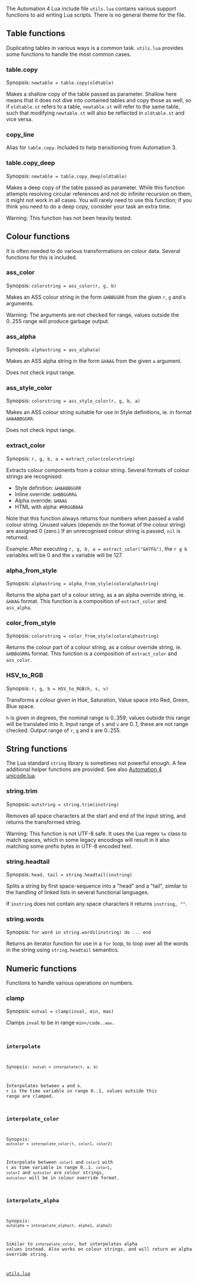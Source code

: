The Automation 4 Lua include file <tt>utils.lua</tt> contains various support functions to aid writing Lua scripts. There is no general theme for the file.

== Table functions ==
Duplicating tables in various ways is a common task. <tt>utils.lua</tt> provides some functions to handle the most common cases.

=== table.copy ===
Synopsis: <code>newtable = table.copy(oldtable)</code>

Makes a shallow copy of the table passed as parameter. Shallow here means that it does not dive into contained tables and copy those as well, so if <code>oldtable.st</code> refers to a table, <code>newtable.st</code> will refer to the same table, such that modifying <code>newtable.st</code> will also be reflected in <code>oldtable.st</code> and vice versa.

=== copy_line ===
Alias for <code>table.copy</code>. Included to help transitioning from Automation 3.

=== table.copy_deep ===
Synopsis: <code>newtable = table.copy_deep(oldtable)</code>

Makes a deep copy of the table passed as parameter. While this function attempts resolving circular references and not do infinite recursion on them, it might not work in all cases. You will rarely need to use this function; if you think you need to do a deep copy, consider your task an extra time.

Warning: This function has not been heavily tested.

== Colour functions ==
It is often needed to do various transformations on colour data. Several functions for this is included.

=== ass_color ===
Synopsis: <code>colorstring = ass_color(r, g, b)</code>

Makes an ASS colour string in the form <tt>&HBBGGRR</tt> from the given <code>r</code>, <code>g</code> and <code>b</code> arguments.

Warning: The arguments are not checked for range, values outside the 0..255 range will produce garbage output.

=== ass_alpha ===
Synopsis: <code>alphastring = ass_alpha(a)</code>

Makes an ASS alpha string in the form <tt>&HAA&</tt> from the given <code>a</code> argument.

Does not check input range.

=== ass_style_color ===
Synopsis: <code>colorstring = ass_style_color(r, g, b, a)</code>

Makes an ASS colour string suitable for use in Style definitions, ie. in format <tt>&HAABBGGRR</tt>.

Does not check input range.

=== extract_color ===
Synopsis: <code>r, g, b, a = extract_color(colorstring)</code>

Extracts colour components from a colour string. Several formats of colour strings are recognised:
* Style definition: <tt>&HAABBGGRR</tt>
* Inline override: <tt>&HBBGGRR&</tt>
* Alpha override: <tt>&HAA&</tt>
* HTML with alpha: <tt>#RRGGBBAA</tt>

Note that this function always returns four numbers when passed a valid colour string. Unused values (depends on the format of the colour string) are assigned 0 (zero.) If an unrecognised colour string is passed, <code>nil</code> is returned.

Example: After executing <code>r, g, b, a = extract_color("&H7F&")</code>, the <code>r g b</code> variables will be 0 and the <code>a</code> variable will be 127.


=== alpha_from_style ===
Synopsis: <code>alphastring = alpha_from_style(coloralphastring)</code>

Returns the alpha part of a colour string, as a an alpha override string, ie. <tt>&HAA&</tt> format. This function is a composition of <code>extract_color</code> and <code>ass_alpha</code>.

=== color_from_style ===
Synopsis: <code>colorstring = color_from_style(coloralphastring)</code>

Returns the colour part of a colour string, as a colour override string, ie. <tt>&HBBGGRR&</tt> format. This function is a composition of <code>extract_color</code> and <code>ass_color</code>.

=== HSV_to_RGB ===
Synopsis: <code>r, g, b = HSV_to_RGB(h, s, v)</code>

Transforms a colour given in Hue, Saturation, Value space into Red, Green, Blue space.

<code>h</code> is given in degrees, the nominal range is 0..359; values outside this range will be translated into it. Input range of <code>s</code> and <code>v</code> are 0..1, these are not range checked. Output range of <code>r</code>, <code>g</code> and <code>b</code> are 0..255.

== String functions ==
The Lua standard <code>string</code> library is sometimes not powerful enough. A few additional helper functions are provided. See also [[Automation 4 unicode.lua]].

=== string.trim ===
Synopsis: <code>outstring = string.trim(instring)</code>

Removes all space characters at the start and end of the input string, and returns the transformed string.

Warning: This function is not UTF-8 safe. It uses the Lua regex <code>%s</code> class to match spaces, which in some legacy encodings will result in it also matching some prefix bytes in UTF-8 encoded text.

=== string.headtail ===
Synopsis: <code>head, tail = string.headtail(instring)</code>

Splits a string by first space-sequence into a "head" and a "tail", similar to the handling of linked lists in several functional languages.

If <code>instring</code> does not contain any space characters it returns <code>instring, ""</code>.

=== string.words ===
Synopsis: <code>for word in string.words(instring) do ... end</code>

Returns an iterator function for use in a <code>for</code> loop, to loop over all the words in the string using <code>string.headtail</code> semantics.

== Numeric functions ==
Functions to handle various operations on numbers.

=== clamp ===
Synopsis: <code>outval = clamp(inval, min, max)</code>

Clamps <code>inval</code> to be in range <code>min</code..<code>max</code>.

=== interpolate ===
Synopsis: <code>outval = interpolate(t, a, b)</code>

Interpolates between <code>a</code> and <code>b</code>. <code>t</code> is the time variable in range 0..1, values outside this range are clamped.

=== interpolate_color ===
Synopsis: <code>outcolor = interpolate_color(t, color1, color2)</code>

Interpolate between <code>color1</code> and <code>color2</code> with <code>t</code> as time variable in range 0..1. <code>color1</code>, <code>color2</code> and <code>outcolor</code> are colour strings, <code>outcolour</code> will be in colour override format.

=== interpolate_alpha ===
Synopsis: <code>outalpha = interpolate_alpha(t, alpha1, alpha2)</code>

Similar to <code>interpolate_color</code>, but interpolates alpha values instead. Also works on colour strings, and will return an alpha override string.

{{Automation navbox}}

[[Category:Lua Reference|utils.lua]]